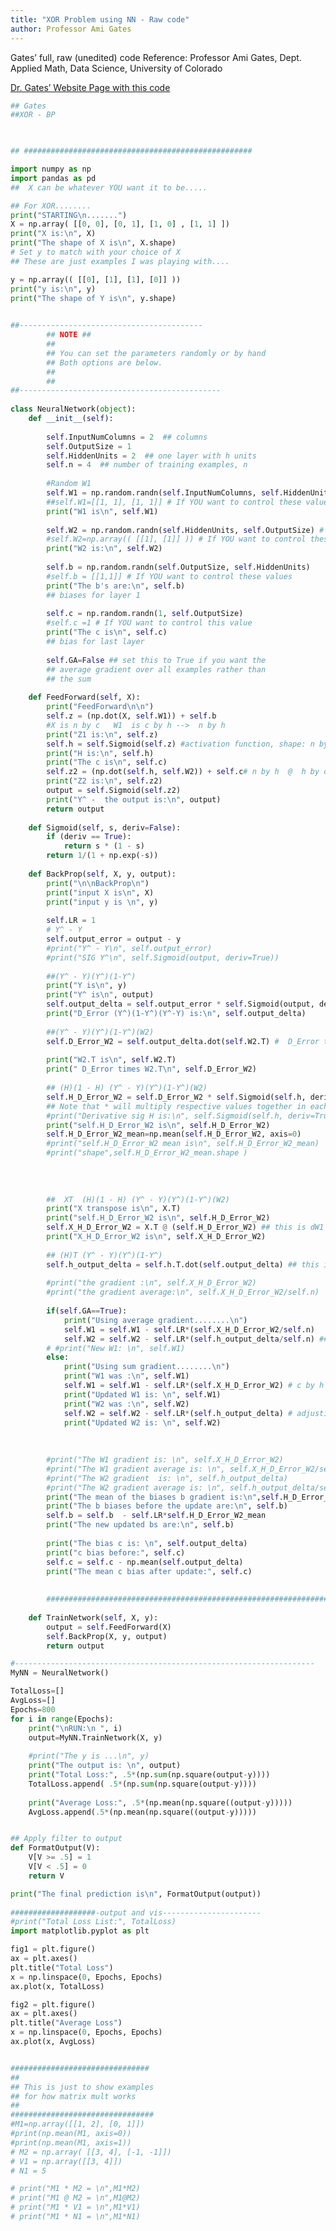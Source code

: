 ```yaml
---
title: "XOR Problem using NN - Raw code"
author: Professor Ami Gates
---
```


Gates' full, raw (unedited) code
Reference: Professor Ami Gates, Dept. Applied Math, Data Science, University of Colorado

[Dr. Gates' Website Page with this code](https://gatesboltonanalytics.com/?page_id=704)

```python
## Gates
##XOR - BP


        
## ###################################################     

import numpy as np
import pandas as pd
##  X can be whatever YOU want it to be.....

## For XOR........
print("STARTING\n.......")
X = np.array( [[0, 0], [0, 1], [1, 0] , [1, 1] ])
print("X is:\n", X)   
print("The shape of X is\n", X.shape)
# Set y to match with your choice of X
## These are just examples I was playing with....

y = np.array(( [[0], [1], [1], [0]] ))
print("y is:\n", y) 
print("The shape of Y is\n", y.shape)

 
##-----------------------------------------
        ## NOTE ##
        ##
        ## You can set the parameters randomly or by hand
        ## Both options are below.
        ##
        ##
##---------------------------------------------
        
class NeuralNetwork(object):
    def __init__(self):
        
        self.InputNumColumns = 2  ## columns
        self.OutputSize = 1
        self.HiddenUnits = 2  ## one layer with h units
        self.n = 4  ## number of training examples, n
        
        #Random W1
        self.W1 = np.random.randn(self.InputNumColumns, self.HiddenUnits) # c by h  
        ##self.W1=[[1, 1], [1, 1]] # If YOU want to control these values
        print("W1 is\n", self.W1)
        
        self.W2 = np.random.randn(self.HiddenUnits, self.OutputSize) # h by o 
        #self.W2=np.array(( [[1], [1]] )) # If YOU want to control these values
        print("W2 is:\n", self.W2)
        
        self.b = np.random.randn(self.OutputSize, self.HiddenUnits)
        #self.b = [[1,1]] # If YOU want to control these values
        print("The b's are:\n", self.b)
        ## biases for layer 1
        
        self.c = np.random.randn(1, self.OutputSize)
        #self.c =1 # If YOU want to control this value
        print("The c is\n", self.c)
        ## bias for last layer
        
        self.GA=False ## set this to True if you want the 
        ## average gradient over all examples rather than
        ## the sum
        
    def FeedForward(self, X):
        print("FeedForward\n\n")
        self.z = (np.dot(X, self.W1)) + self.b 
        #X is n by c   W1  is c by h -->  n by h
        print("Z1 is:\n", self.z)        
        self.h = self.Sigmoid(self.z) #activation function, shape: n by h
        print("H is:\n", self.h)
        print("The c is\n", self.c)
        self.z2 = (np.dot(self.h, self.W2)) + self.c# n by h  @  h by o  -->  n by o  
        print("Z2 is:\n", self.z2)
        output = self.Sigmoid(self.z2)  
        print("Y^ -  the output is:\n", output)
        return output
        
    def Sigmoid(self, s, deriv=False):
        if (deriv == True):
            return s * (1 - s)
        return 1/(1 + np.exp(-s))
    
    def BackProp(self, X, y, output):
        print("\n\nBackProp\n")
        print("input X is\n", X)
        print("input y is \n", y)
        
        self.LR = 1
        # Y^ - Y
        self.output_error = output - y    
        #print("Y^ - Y\n", self.output_error)
        #print("SIG Y^\n", self.Sigmoid(output, deriv=True))
        
        ##(Y^ - Y)(Y^)(1-Y^)
        print("Y is\n", y)
        print("Y^ is\n", output)
        self.output_delta = self.output_error * self.Sigmoid(output, deriv=True) 
        print("D_Error (Y^)(1-Y^)(Y^-Y) is:\n", self.output_delta)
        
        ##(Y^ - Y)(Y^)(1-Y^)(W2)
        self.D_Error_W2 = self.output_delta.dot(self.W2.T) #  D_Error times W2
        
        print("W2.T is\n", self.W2.T)
        print(" D_Error times W2.T\n", self.D_Error_W2)
        
        ## (H)(1 - H) (Y^ - Y)(Y^)(1-Y^)(W2)
        self.H_D_Error_W2 = self.D_Error_W2 * self.Sigmoid(self.h, deriv=True) 
        ## Note that * will multiply respective values together in each matrix
        #print("Derivative sig H is:\n", self.Sigmoid(self.h, deriv=True))
        print("self.H_D_Error_W2 is\n", self.H_D_Error_W2)
        self.H_D_Error_W2_mean=np.mean(self.H_D_Error_W2, axis=0)
        #print("self.H_D_Error_W2 mean is\n", self.H_D_Error_W2_mean)
        #print("shape",self.H_D_Error_W2_mean.shape )
        
        
    
        
        ##  XT  (H)(1 - H) (Y^ - Y)(Y^)(1-Y^)(W2)
        print("X transpose is\n", X.T)
        print("self.H_D_Error_W2 is\n", self.H_D_Error_W2)
        self.X_H_D_Error_W2 = X.T @ (self.H_D_Error_W2) ## this is dW1
        print("X_H_D_Error_W2 is\n", self.X_H_D_Error_W2)
        
        ## (H)T (Y^ - Y)(Y^)(1-Y^)
        self.h_output_delta = self.h.T.dot(self.output_delta) ## this is dW2
        
        #print("the gradient :\n", self.X_H_D_Error_W2)
        #print("the gradient average:\n", self.X_H_D_Error_W2/self.n)
        
        if(self.GA==True):
            print("Using average gradient........\n")
            self.W1 = self.W1 - self.LR*(self.X_H_D_Error_W2/self.n)
            self.W2 = self.W2 - self.LR*(self.h_output_delta/self.n) ## average the gradients
        # #print("New W1: \n", self.W1)
        else: 
            print("Using sum gradient........\n")
            print("W1 was :\n", self.W1)
            self.W1 = self.W1 - self.LR*(self.X_H_D_Error_W2) # c by h  adjusting first set (input -> hidden) weights
            print("Updated W1 is: \n", self.W1)
            print("W2 was :\n", self.W2)
            self.W2 = self.W2 - self.LR*(self.h_output_delta) # adjusting second set (hidden -> output) weights
            print("Updated W2 is: \n", self.W2)
        
        
        
        #print("The W1 gradient is: \n", self.X_H_D_Error_W2)
        #print("The W1 gradient average is: \n", self.X_H_D_Error_W2/self.n)
        #print("The W2 gradient  is: \n", self.h_output_delta)
        #print("The W2 gradient average is: \n", self.h_output_delta/self.n)
        print("The mean of the biases b gradient is:\n",self.H_D_Error_W2_mean )
        print("The b biases before the update are:\n", self.b)
        self.b = self.b  - self.LR*self.H_D_Error_W2_mean
        print("The new updated bs are:\n", self.b)
        
        print("The bias c is: \n", self.output_delta)
        print("c bias before:", self.c)
        self.c = self.c - np.mean(self.output_delta)
        print("The mean c bias after update:", self.c)
       
        
        ################################################################
        
    def TrainNetwork(self, X, y):
        output = self.FeedForward(X)
        self.BackProp(X, y, output)
        return output

#-------------------------------------------------------------------        
MyNN = NeuralNetwork()

TotalLoss=[]
AvgLoss=[]
Epochs=800
for i in range(Epochs): 
    print("\nRUN:\n ", i)
    output=MyNN.TrainNetwork(X, y)
   
    #print("The y is ...\n", y)
    print("The output is: \n", output)
    print("Total Loss:", .5*(np.sum(np.square(output-y))))
    TotalLoss.append( .5*(np.sum(np.square(output-y))))
    
    print("Average Loss:", .5*(np.mean(np.square((output-y)))))
    AvgLoss.append(.5*(np.mean(np.square((output-y)))))


## Apply filter to output
def FormatOutput(V):
    V[V >= .5] = 1
    V[V < .5] = 0
    return V

print("The final prediction is\n", FormatOutput(output))
    
###################-output and vis----------------------    
#print("Total Loss List:", TotalLoss) 
import matplotlib.pyplot as plt

fig1 = plt.figure()
ax = plt.axes()
plt.title("Total Loss")
x = np.linspace(0, Epochs, Epochs)
ax.plot(x, TotalLoss)    

fig2 = plt.figure()
ax = plt.axes()
plt.title("Average Loss")
x = np.linspace(0, Epochs, Epochs)
ax.plot(x, AvgLoss)  


###############################
##
## This is just to show examples
## for how matrix mult works
##
################################
#M1=np.array([[1, 2], [0, 1]])
#print(np.mean(M1, axis=0))
#print(np.mean(M1, axis=1))
# M2 = np.array( [[3, 4], [-1, -1]])
# V1 = np.array([[3, 4]])
# N1 = 5

# print("M1 * M2 = \n",M1*M2)
# print("M1 @ M2 = \n",M1@M2)
# print("M1 * V1 = \n",M1*V1)
# print("M1 * N1 = \n",M1*N1)
```
